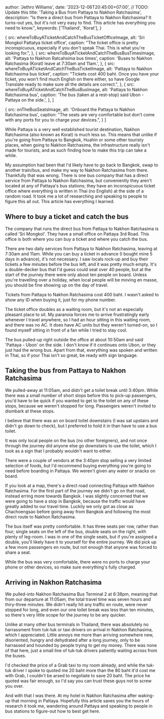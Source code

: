 


  author: 'Jethro Williams',
  date: '2023-12-06T20:45:00+07:00', // TODO: Update this
  title: 'Taking a Bus from Pattaya to Nakhon Ratchasima',
  description: "Is there a direct bus from Pattaya to Nakhon Ratchasima? It turns-out yes, but it's not very easy to find. This article has everything you need to know.",
  keywords: ['Thailand', 'Korat'],
}

  {
    src: whereToBuyATicketAndCatchTheBusTicketOfficeImage,
    alt: 'Sri Mongkol Pattatya ticket office',
    caption: "The ticket office is pretty inconspicuous, especially if you don't speak Thai. This is what you're looking for.",
  },
  {
    src: whereToBuyATicketAndCatchTheBusBusTimesImage,
    alt: 'Pattaya to Nakhon Ratcahsima bus times',
    caption: 'Buses to Nakhon Ratchasima (Korat) leave at 7:30am and 11am.',
  },
  {
    src: whereToBuyATicketAndCatchTheBusTicketImage,
    alt: 'Pattaya to Nakhon Ratchasima bus ticket',
    caption: "Tickets cost 400 baht. Once you have your ticket, you won't find much English on there either, so have Google Translate ready to make sure all the details are correct.",
  },
  {
    src: whereToBuyATicketAndCatchTheBusBusImage,
    alt: 'Pattaya to Nakhon Ratchasima bus',
    caption: 'The bus (taken at a rest-stop) said Ubon - Pattaya on the side.',
  },
]

  {
    src: onTheBusSeatsImage,
    alt: 'Onboard the Pattaya to Nakhon Ratchasima bus',
    caption: "The seats are very comfortable but don't come with any ports for you to charge your devices.",
  }
]


While Pattaya is a very well established tourist destination, Nakhon Ratchasima (also known as Korat) is much less so. This means that unlike if you're going from Pattaya to Bangkok, Huahin or some other touristy places, when going to Nakhon Ratchasima, the infrastructure really isn't made for tourists, and as such finding how to make this trip can take a while.

My assumption had been that I'd likely have to go back to Bangkok, swap to another train/bus, and make my way to Nakhon Ratchasima from there. Thankfully that was wrong. There is one bus company that has a direct service from Pattaya to Nakhon Ratchasima, but conveniently they aren't located at any of Pattaya's bus stations; they have an inconspicuous ticket office where everything is written in Thai (no English) at the side of a random road. It took me a lot of researching and speaking to people to figure this all out. This article has everything I learned.

## Where to buy a ticket and catch the bus

The company that runs the direct bus from Pattaya to Nakhon Ratchasima is called 'Sri Mongkol'. They have a small office on <ExternalLink url='https://maps.app.goo.gl/QbiHqpQ8aaxYHzuY9'>Pattaya 3rd Road</ExternalLink>. This office is both where you can buy a ticket and where you catch the bus.

There are two daily services from Pattaya to Nakhon Ratchasima, leaving at 7:30am and 11am. While you can buy a ticket in advance (I bought mine 5 days in advance), it's not necessary. I saw locals rock-up and buy their tickets a few minutes before the bus left, and it was pretty much empty. It's a double-decker bus that I'd guess could seat over 40 people, but at the start of the journey there were only about ten people on board. Unless you're travelling over a holiday, when local people will be moving en masse, you should be fine showing up on the day of travel.

Tickets from Pattaya to Nakhon Ratchasima cost 400 baht. I wasn't asked to show any ID when buying it, just for my phone number.

The ticket office doubles as a waiting room, but it's not an especially pleasant place to sit. My paranoia forces me to arrive frustratingly early whenever I travel anywhere, so I had an hour sitting in this waiting room, and there was no AC. It does have AC units but they weren't turned-on, so I found myself sitting in front of a fan while I tried to stay cool.

The bus pulled-up right outside the office at about 10:50am and said 'Pattaya - Ubon' on the side. I don't know if it continues onto Ubon, or they just had the wrong bus. Apart from that, everything was spoken and written in Thai, so if your Thai isn't so great, be ready with sign language.

<ImageGallery images={whereToBuyATicketAndCatchTheBusImages} />

## Taking the bus from Pattaya to Nakhon Ratchasima

We pulled-away at 11:05am, and didn't get a toilet break until 3:40pm. While there was a small number of short stops before this to pick-up passengers, you'd have to be quick if you wanted to get to the toilet on any of these stops, because we weren't stopped for long. Passengers weren't invited to dismbark at these stops.

I believe that there was an on board toilet downstairs (I was sat upstairs and didn't go down to check), but I preferred to hold it in than have to use a bus toilet.

It was only local people on the bus (no other foreigners), and not once through the journey did anyone else go downstairs to use the toilet, which I took as a sign that I probably wouldn't want to either.

There were a couple of vendors at the 3:40pm stop selling a very limited selection of foods, but I'd recommend buying everything you're going to need before boarding in Pattaya. We weren't given any water or snacks on board.

If you look at a map, there's a direct road connecting Pattaya with Nakhon Ratchasima. For the first part of the journey we didn't go on that road, instead erring more towards Bangkok. I was slightly concerned that we were going to have a stop in Bangkok, because the traffic would have greatly added to our travel time. Luckily we only got as close as <ExternalLink url='https://maps.app.goo.gl/SetYAJ1F2W7amq7o6'>Chachoengsao</ExternalLink> before going away from Bangkok and following the most direct route to Nakhon Ratchasima.

The bus itself was pretty comfortable. It has three seats per row, rather than four; single seats on the left of the bus, double seats on the right, with plenty of leg-room. I was in one of the single seats, but if you're assigned a double, you'll likely have it to yourself for the entire journey. We did pick up a few more passengers en route, but not enough that anyone was forced to share a seat.

While the bus was very comfortable, there were no ports to charge your phone or other devices, so make sure everything's fully charged.

<ImageGallery images={onTheBusImages} />

## Arriving in Nakhon Ratchasima

We pulled-into Nakhon Ratchasima <ExternalLink url='https://maps.app.goo.gl/dMqBjDFk4kb7VddC9'>Bus Terminal 2</ExternalLink> at 6:38pm, meaning that from our departure at 11:05am, the total travel time was seven hours and thiry-three minutes. We didn't really hit any traffic en route, were never stopped for long, and even our one toilet break was less than ten minutes, so there's very little scope for the journey to be any quicker.

Unlike at many other bus terminals in Thailand, there was absolutely no harrassment from tuk-tuk or taxi drivers on arrival in Nakhon Ratchasima, which I appreciated. Little annoys me more than arriving somewhere new, disoriented, hungry and dehydrated after a long journey, only to be harrassed and hounded by people trying to get my money. There was none of that here, just a small line of tuk-tuk drivers patiently waiting across from the buses.

I'd checked the price of a Grab taxi to my room already, and while the tuk-tuk driver I spoke to quoted me 20 baht more than the 80 baht it'd cost me with Grab, I couldn't be arsed to negotiate to save 20 baht. The price he quoted was fair enough, so I'd say you can trust these guys not to screw you over.

And with that I was there. At my hotel in Nakhon Ratchasima after waking-up that morning in Pattaya. Hopefully this article saves you the hours of research it took me, wandering around Pattaya and speaking to people in bus stations to figure-out how to best get here.
